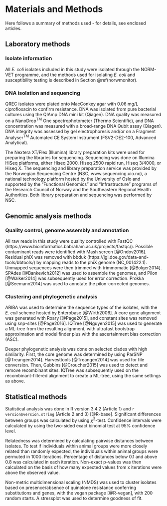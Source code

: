 # Materials and Methods

Here follows a summary of methods used - for details, see enclosed articles.

<!-- Chapter 1  -->
## Laboratory methods

### Isolate information
All _E. coli_ isolates included in this study were isolated through the NORM-VET programme, and the methods used for isolating _E. coli_ and susceptibility testing is described in Section \@ref(norwmonitor).

### DNA isolation and sequencing
QREC isolates were plated onto MacConkey agar with 0.06 mg/L ciprofloxacin to confirm resistance. DNA was isolated from pure bacterial cultures using the QIAmp DNA mini kit (Qiagen). DNA quality was measured on a NanoDrop^TM^ One spectrophotometer (Thermo Scientific), and DNA concentration was measured with a broad-range DNA Qubit assay (Qiagen). DNA integrity was assessed by gel electrophoresis and/or on a Fragment Analyser^TM^ Automated CE System Instrument (FSV2-DE2-100, Advanced Analytical).

The Nextera XT/Flex (Illumina) library preparation kits were used for preparing the libraries for sequencing. Sequencing was done on Illumina HiSeq platforms, either Hiseq 2000, Hiseq 2500 rapid run, Hiseq 3/4000, or Hiseq X. The sequencing and library preparation service was provided by the Norwegian Sequencing Centre (NSC, www.sequencing.uio.no), a national technology platform hosted by the University of Oslo and supported by the "Functional Genomics" and "Infrastructure" programs of the Research Council of Norway and the Southeastern Regional Health Authorities. Both library preparation and sequencing was performed by NSC.

<!-- Chapter 2  -->
## Genomic analysis methods
### Quality control, genome assembly and annotation
All raw reads in this study were quality controlled with FastQC (https://www.bioinformatics.babraham.ac.uk/projects/fastqc/). Possible contaminant reads were identified with Mash screen [@Ondov2016]. Residual phiX was removed with bbduk (https://jgi.doe.gov/data-and-tools/bbtools/) by mapping reads to the phiX genome (NC_001422.1). Unmapped sequences were then trimmed with trimmomatic [@Bolger2014]. SPAdes [@Bankevich2012] was used to assemble the genomes, and Pilon [@Walker2014] was subsequently used for error correction. Prokka [@Seemann2014] was used to annotate the pilon-corrected genomes. 

### Clustering and phylogenetic analysis
ARIBA was used to determine the sequence types of the isolates, with the _E. coli_ scheme hosted by Enterobase [@Wirth2006].
A core gene alignment was generated with Roary [@Page2015], and constant sites was removed using snp-sites [@Page2016]. IQTree [@Nguyen2015] was used to generate a ML-tree from the resulting alignment, with ultrafast bootstrap approximation and model finder plus with the ascertainment bias correction (ASC). 

Deeper phylogenetic analysis was done on selected clades with high similarity. First, the core genome was determined by using ParSNP [@Treangen2014]. Harvesttools [@Treangen2014] was used for file conversion. Then, Gubbins [@Croucher2015] was used to detect and remove recombinant sites. IQTree was subsequently used on the recombinant-filtered alignment to create a ML-tree, using the same settings as above. 



<!-- Chapter 3 -->
## Statistical methods
Statistical analysis was done in R version 3.4.2 (Article 1) and `r version$version.string` (Article 2 and 3) [@R-base].
Significant differences between groups was calculated by using $\chi$^2^-test. Confidence intervals were calculated by using the two-sided exact binomial test at 95% confidence level.

Relatedness was determined by calculating pairwise distances between isolates. To test if individuals within animal groups were more closely related than randomly expected, the individuals within animal groups were permuted in 1000 iterations. Percentage of distances below 0.1 and above 0.8 was calculated in each iteration. Non-exact p-values was then calculated on the basis of how many expected values from x iterations were above the observed value. 

Non-metric multidimensional scaling (NMDS) was used to cluster isolates based on presence/absence of quinolone resistance conferring substitutions and genes, with the vegan package [@R-vegan], with 200 random starts. A stressplot was used to determine goodness of fit.